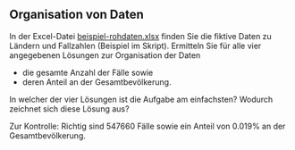 ## Organisation von Daten

In der Excel-Datei [beispiel-rohdaten.xlsx](01-daten/beispiel-rohdaten.xlsx) finden Sie die fiktive Daten zu Ländern und Fallzahlen (Beispiel im Skript). Ermitteln Sie für alle vier angegebenen Lösungen zur Organisation der Daten

- die gesamte Anzahl der Fälle sowie
- deren Anteil an der Gesamtbevölkerung.

In welcher der vier Lösungen ist die Aufgabe am einfachsten? Wodurch zeichnet sich diese Lösung aus?

Zur Kontrolle: Richtig sind 547660 Fälle sowie ein Anteil von 0.019% an der Gesamtbevölkerung.
